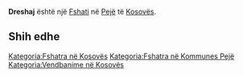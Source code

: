 {{Fshat në Kosovës
 | Emri                = Dreshaj
 | EmriAlt                = 
 | Emri (Rasa dhanore) = 
 | Figura              = 
 | Shteti              = Kosovës
 | Komuna              = Pejë
 | Kodi postar         = 
 | Sipërfaqja          = 

 | Popullsia           = 

 | Regj. i popullsisë  = 
 | Dend. e popullsisë  = 
 | Faqja zyrtare       = 
 <!--- Koordinatat ----> 
 | Gjerësia            = 42.73361
 | Gjatësia            = 20.06222
 | Lartësia            = 
}}
'''Dreshaj''' është një [[Fshati]] në [[Pejë]] të [[Kosovës]].

<!-- == Gjeografia == -->
<!-- == Historia == -->
<!-- == Demografia == -->
== Shih edhe ==
{{Komuna Pejë}}
{{Kosovo-Administrata-Cung}}

[[Kategoria:Fshatra në Kosovës]]
[[Kategoria:Fshatra në Kommunes Pejë]]
[[Kategoria:Vendbanime në Kosovës]]